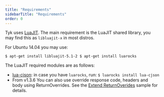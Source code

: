 ```yaml
---
title: "Requirements"
sidebarTitle: "Requirements"
order: 0
---
```


Tyk uses [LuaJIT](http://luajit.org/). The main requirement is the LuaJIT shared library, you may find this as `libluajit-x` in most distros.

For Ubuntu 14.04 you may use:

`$ apt-get install libluajit-5.1-2
$ apt-get install luarocks`

The LuaJIT required modules are as follows:

*   [lua-cjson](https://github.com/mpx/lua-cjson): in case you have `luarocks`, run: `$ luarocks install lua-cjson`
*   From v1.3.6 You can also use override response code, headers and body using ReturnOverrides. See the [Extend ReturnOverides](https://github.com/TykTechnologies/tyk/pull/763) sample for details.
